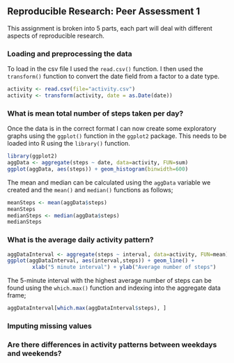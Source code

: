 ## Reproducible Research: Peer Assessment 1


This assignment is broken into 5 parts, each part will deal with different
aspects of reproducible research.


### Loading and preprocessing the data

To load in the csv file I used the `read.csv()` function. I then used the 
`transform()` function to convert the date field from a factor to a date type.

```r
activity <- read.csv(file="activity.csv")
activity <- transform(activity, date = as.Date(date))
```

### What is mean total number of steps taken per day?

Once the data is in the correct format I can now create some exploratory graphs
using the `ggplot()` function in the `ggplot2` package. This needs to be loaded 
into R using the `library()` function.

```r
library(ggplot2)
aggData <- aggregate(steps ~ date, data=activity, FUN=sum)
ggplot(aggData, aes(steps)) + geom_histogram(binwidth=600)
```

The mean and median can be calculated using the `aggData` variable we created 
and the `mean()` and `median()` functions as follows;

```r
meanSteps <- mean(aggData$steps)
meanSteps
medianSteps <- median(aggData$steps)
medianSteps
```

### What is the average daily activity pattern?
```r
aggDataInterval <- aggregate(steps ~ interval, data=activity, FUN=mean)
ggplot(aggDataInterval, aes(interval,steps)) + geom_line() + 
        xlab("5 minute interval") + ylab("Average number of steps")
```

The 5-minute interval with the highest average number of steps can be found
using the `which.max()` function and indexing into the aggregate data frame;

```r
aggDataInterval[which.max(aggDataInterval$steps), ]
```

### Imputing missing values



### Are there differences in activity patterns between weekdays and weekends?
